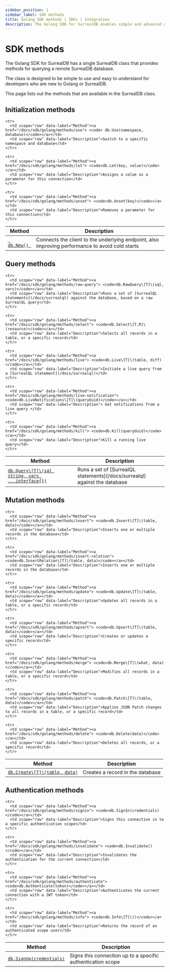 ```yaml
---
sidebar_position: 1
sidebar_label: SDK methods
title: Golang SDK methods | SDKs | Integration
description: The Golang SDK for SurrealDB enables simple and advanced querying of a remote or embedded database.
---
```


# SDK methods

The Golang SDK for SurrealDB has a single SurrealDB class that provides methods for querying a remote SurrealDB database.

The class is designed to be simple to use and easy to understand for developers who are new to Golang or SurrealDB.

This page lists out the methods that are available in the SurrealDB class.

## Initialization methods

<table>
  <thead>
    <tr>
      <th scope="col">Method</th>
      <th scope="col">Description</th>
    </tr>
  </thead>

  <tbody>
    <tr>
      <td scope="row" data-label="Method"><a href="/docs/sdk/golang/methods/new"> <code> db.New() </code></a></td>
      <td scope="row" data-label="Description">Connects the client to the underlying endpoint, also improving performance to avoid cold starts</td>
    </tr>

    <tr>
      <td scope="row" data-label="Method"><a href="/docs/sdk/golang/methods/use"> <code> db.Use(namespace, database)</code></a></td>
      <td scope="row" data-label="Description">Switch to a specific namespace and database</td>
    </tr>

    <tr>
      <td scope="row" data-label="Method"><a href="/docs/sdk/golang/methods/let"> <code>db.Let(key, value)</code></a></td>
      <td scope="row" data-label="Description">Assigns a value as a parameter for this connection</td>
    </tr>

    <tr>
      <td scope="row" data-label="Method"><a href="/docs/sdk/golang/methods/unset"> <code>db.Unset(key)</code></a></td>
      <td scope="row" data-label="Description">Removes a parameter for this connection</td>
    </tr>
  </tbody>
</table>

## Query methods

<table>
  <thead>
    <tr>
      <th scope="col">Method</th>
      <th scope="col">Description</th>
    </tr>
  </thead>

  <tbody>
    <tr>
      <td scope="row" data-label="Method"><a href="/docs/sdk/golang/methods/query"> <code>db.Query\[T]\(sql string, vars ...interface{})</code></a></td>
      <td scope="row" data-label="Description">Runs a set of [SurrealQL statements](/docs/surrealql) against the database</td>
    </tr>

    <tr>
      <td scope="row" data-label="Method"><a href="/docs/sdk/golang/methods/raw-query"> <code>db.RawQuery\[T]\(sql, vars)</code></a></td>
      <td scope="row" data-label="Description">Runs a set of [SurrealQL statements](/docs/surrealql) against the database, based on a raw SurrealQL query</td>
    </tr>

    <tr>
      <td scope="row" data-label="Method"><a href="/docs/sdk/golang/methods/select"> <code>db.Select\[T,R]\(resource)</code></a></td>
      <td scope="row" data-label="Description">Selects all records in a table, or a specific record</td>
    </tr>

    <tr>
      <td scope="row" data-label="Method"><a href="/docs/sdk/golang/methods/live"> <code>db.Live\[T]\(table, diff)</code></a></td>
      <td scope="row" data-label="Description">Initiate a live query from a [SurrealQL statement](/docs/surrealql)</td>
    </tr>

    <tr>
      <td scope="row" data-label="Method"><a href="/docs/sdk/golang/methods/live-notification"> <code>db.LiveNotifications\[T]\(queryUuid)</code></a></td>
      <td scope="row" data-label="Description"> Get notifications from a live query </td>
    </tr>

    <tr>
      <td scope="row" data-label="Method"><a href="/docs/sdk/golang/methods/kill"> <code>db.Kill(queryUuid)</code></a></td>
      <td scope="row" data-label="Description">Kill a running live query</td>
    </tr>
  </tbody>
</table>

## Mutation methods

<table>
  <thead>
    <tr>
      <th scope="col">Method</th>
      <th scope="col">Description</th>
    </tr>
  </thead>

  <tbody>
    <tr>
      <td scope="row" data-label="Method"><a href="/docs/sdk/golang/methods/create"> <code>db.Create\[T]\(table, data)</code></a></td>
      <td scope="row" data-label="Description">Creates a record in the database</td>
    </tr>

    <tr>
      <td scope="row" data-label="Method"><a href="/docs/sdk/golang/methods/insert"> <code>db.Insert\[T]\(table, data)</code></a></td>
      <td scope="row" data-label="Description">Inserts one or multiple records in the database</td>
    </tr>

    <tr>
      <td scope="row" data-label="Method"><a href="/docs/sdk/golang/methods/insert-relation"> <code>db.InsertRelation\[T]\(table, data)</code></a></td>
      <td scope="row" data-label="Description">Inserts one or multiple records in the database</td>
    </tr>

    <tr>
      <td scope="row" data-label="Method"><a href="/docs/sdk/golang/methods/update"> <code>db.Update\[T]\(table, data)</code></a></td>
      <td scope="row" data-label="Description">Updates all records in a table, or a specific record</td>
    </tr>

    <tr>
      <td scope="row" data-label="Method"><a href="/docs/sdk/golang/methods/upsert"> <code>db.Upsert\[T]\(table, data)</code></a></td>
      <td scope="row" data-label="Description">Creates or updates a specific record</td>
    </tr>

    <tr>
      <td scope="row" data-label="Method"><a href="/docs/sdk/golang/methods/merge"> <code>db.Merge\[T]\(what, data)</code></a></td>
      <td scope="row" data-label="Description">Modifies all records in a table, or a specific record</td>
    </tr>

    <tr>
      <td scope="row" data-label="Method"><a href="/docs/sdk/golang/methods/patch"> <code>db.Patch\[T]\(table, data)</code></a></td>
      <td scope="row" data-label="Description">Applies JSON Patch changes to all records in a table, or a specific record</td>
    </tr>

    <tr>
      <td scope="row" data-label="Method"><a href="/docs/sdk/golang/methods/delete"> <code>db.Delete(data)</code></a></td>
      <td scope="row" data-label="Description">Deletes all records, or a specific record</td>
    </tr>
  </tbody>
</table>

## Authentication methods

<table>
  <thead>
    <tr>
      <th scope="col">Method</th>
      <th scope="col">Description</th>
    </tr>
  </thead>

  <tbody>
    <tr>
      <td scope="row" data-label="Method"><a href="/docs/sdk/golang/methods/signup"> <code>db.SignUp(credentials)</code></a></td>
      <td scope="row" data-label="Description">Signs this connection up to a specific authentication scope</td>
    </tr>

    <tr>
      <td scope="row" data-label="Method"><a href="/docs/sdk/golang/methods/signin"> <code>db.SignIn(credentials)</code></a></td>
      <td scope="row" data-label="Description">Signs this connection in to a specific authentication scope</td>
    </tr>

    <tr>
      <td scope="row" data-label="Method"><a href="/docs/sdk/golang/methods/invalidate"> <code>db.Invalidate()</code></a></td>
      <td scope="row" data-label="Description">Invalidates the authentication for the current connection</td>
    </tr>

    <tr>
      <td scope="row" data-label="Method"><a href="/docs/sdk/golang/methods/authenticate"> <code>db.Authenticate(token)</code></a></td>
      <td scope="row" data-label="Description">Authenticates the current connection with a JWT token</td>
    </tr>

    <tr>
      <td scope="row" data-label="Method"><a href="/docs/sdk/golang/methods/info"> <code>db.Info\[T]\()</code></a></td>
      <td scope="row" data-label="Description">Returns the record of an authenticated scope user</td>
    </tr>
  </tbody>
</table>
